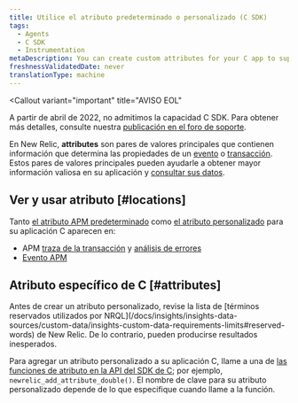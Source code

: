 ```yaml
---
title: Utilice el atributo predeterminado o personalizado (C SDK)
tags:
  - Agents
  - C SDK
  - Instrumentation
metaDescription: You can create custom attributes for your C app to supplement the New Relic event data that automatically includes default APM attributes.
freshnessValidatedDate: never
translationType: machine
---
```


<Callout
  variant="important"
  title="AVISO EOL"
>
  A partir de abril de 2022, no admitimos la capacidad C SDK. Para obtener más detalles, consulte nuestra [publicación en el foro de soporte](https://discuss.newrelic.com/t/q1-bulk-eol-announcement-fy23/181744).
</Callout>

En New Relic, <DNT>**attributes**</DNT> son pares de valores principales que contienen información que determina las propiedades de un [evento](/docs/accounts-partnerships/getting-started-new-relic/glossary#event) o [transacción](/docs/accounts-partnerships/getting-started-new-relic/glossary#transaction). Estos pares de valores principales pueden ayudarle a obtener mayor información valiosa en su aplicación y [consultar sus datos](/docs/query-your-data/explore-query-data/query-builder/introduction-query-builder).

## Ver y usar atributo [#locations]

Tanto [el atributo APM predeterminado](/docs/insights/new-relic-insights/decorating-events/apm-default-attributes-insights#transaction-event) como [el atributo personalizado](/docs/agents/manage-apm-agents/agent-data/collect-custom-attributes) para su aplicación C aparecen en:

* APM [traza de la transacción](/docs/apm/transactions/transaction-traces/introduction-transaction-traces) y [análisis de errores](/docs/apm/applications-menu/error-analytics/introduction-error-analytics)
* [Evento APM](/docs/insights/explore-data/attributes/apm-default-attributes-insights)

## Atributo específico de C [#attributes]

<Callout variant="important">
  Antes de crear un atributo personalizado, revise la lista de [términos reservados utilizados por NRQL](/docs/insights/insights-data-sources/custom-data/insights-custom-data-requirements-limits#reserved-words) de New Relic. De lo contrario, pueden producirse resultados inesperados.
</Callout>

Para agregar un atributo personalizado a su aplicación C, llame a una de [las funciones de atributo en la API del SDK de C](https://newrelic.github.io/c-sdk/libnewrelic_8h.html#abfe6f64a8eec7d60d8588f8969781d34); por ejemplo, `newrelic_add_attribute_double()`. El nombre de clave para su atributo personalizado depende de lo que especifique cuando llame a la función.
